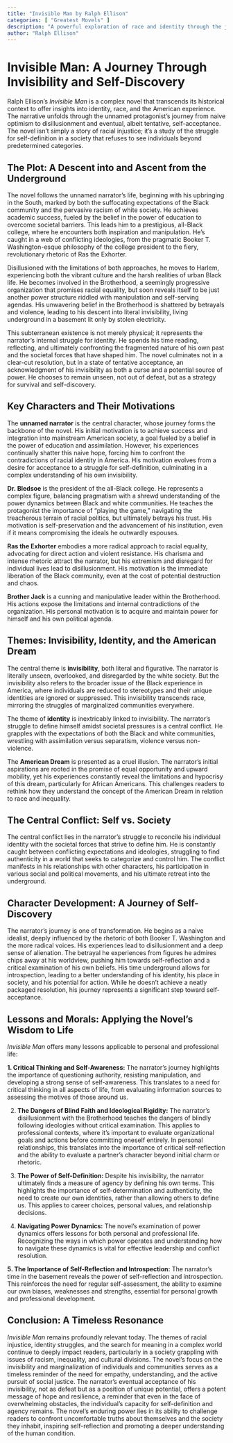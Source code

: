 ```yaml
---
title: "Invisible Man by Ralph Ellison"
categories: [ "Greatest Movels" ]
description: "A powerful exploration of race and identity through the journey of an unnamed African American narrator."
author: "Ralph Ellison"
---
```

# Invisible Man: A Journey Through Invisibility and Self-Discovery

Ralph Ellison's *Invisible Man* is a complex novel that transcends its historical context to offer insights into identity, race, and the American experience. The narrative unfolds through the unnamed protagonist's journey from naive optimism to disillusionment and eventual, albeit tentative, self-acceptance.  The novel isn't simply a story of racial injustice; it's a study of the struggle for self-definition in a society that refuses to see individuals beyond predetermined categories.


## The Plot: A Descent into and Ascent from the Underground

The novel follows the unnamed narrator's life, beginning with his upbringing in the South, marked by both the suffocating expectations of the Black community and the pervasive racism of white society.  He achieves academic success, fueled by the belief in the power of education to overcome societal barriers. This leads him to a prestigious, all-Black college, where he encounters both inspiration and manipulation.  He's caught in a web of conflicting ideologies, from the pragmatic Booker T. Washington-esque philosophy of the college president to the fiery, revolutionary rhetoric of Ras the Exhorter.

Disillusioned with the limitations of both approaches, he moves to Harlem, experiencing both the vibrant culture and the harsh realities of urban Black life.  He becomes involved in the Brotherhood, a seemingly progressive organization that promises racial equality, but soon reveals itself to be just another power structure riddled with manipulation and self-serving agendas.  His unwavering belief in the Brotherhood is shattered by betrayals and violence, leading to his descent into literal invisibility, living underground in a basement lit only by stolen electricity.

This subterranean existence is not merely physical; it represents the narrator's internal struggle for identity.  He spends his time reading, reflecting, and ultimately confronting the fragmented nature of his own past and the societal forces that have shaped him.  The novel culminates not in a clear-cut resolution, but in a state of tentative acceptance, an acknowledgment of his invisibility as both a curse and a potential source of power. He chooses to remain unseen, not out of defeat, but as a strategy for survival and self-discovery.

## Key Characters and Their Motivations

The **unnamed narrator** is the central character, whose journey forms the backbone of the novel.  His initial motivation is to achieve success and integration into mainstream American society, a goal fueled by a belief in the power of education and assimilation.  However, his experiences continually shatter this naive hope, forcing him to confront the contradictions of racial identity in America.  His motivation evolves from a desire for acceptance to a struggle for self-definition, culminating in a complex understanding of his own invisibility.

**Dr. Bledsoe** is the president of the all-Black college.  He represents a complex figure, balancing pragmatism with a shrewd understanding of the power dynamics between Black and white communities. He teaches the protagonist the importance of "playing the game," navigating the treacherous terrain of racial politics, but ultimately betrays his trust.  His motivation is self-preservation and the advancement of his institution, even if it means compromising the ideals he outwardly espouses.

**Ras the Exhorter** embodies a more radical approach to racial equality, advocating for direct action and violent resistance.  His charisma and intense rhetoric attract the narrator, but his extremism and disregard for individual lives lead to disillusionment. His motivation is the immediate liberation of the Black community, even at the cost of potential destruction and chaos.

**Brother Jack** is a cunning and manipulative leader within the Brotherhood. His actions expose the limitations and internal contradictions of the organization. His personal motivation is to acquire and maintain power for himself and his own political agenda.

## Themes: Invisibility, Identity, and the American Dream

The central theme is **invisibility**, both literal and figurative.  The narrator is literally unseen, overlooked, and disregarded by the white society.  But the invisibility also refers to the broader issue of the Black experience in America, where individuals are reduced to stereotypes and their unique identities are ignored or suppressed. This invisibility transcends race, mirroring the struggles of marginalized communities everywhere.

The theme of **identity** is inextricably linked to invisibility.  The narrator's struggle to define himself amidst societal pressures is a central conflict. He grapples with the expectations of both the Black and white communities, wrestling with assimilation versus separatism, violence versus non-violence.

The **American Dream** is presented as a cruel illusion.  The narrator's initial aspirations are rooted in the promise of equal opportunity and upward mobility, yet his experiences constantly reveal the limitations and hypocrisy of this dream, particularly for African Americans.  This challenges readers to rethink how they understand the concept of the American Dream in relation to race and inequality.

## The Central Conflict:  Self vs. Society

The central conflict lies in the narrator's struggle to reconcile his individual identity with the societal forces that strive to define him. He is constantly caught between conflicting expectations and ideologies, struggling to find authenticity in a world that seeks to categorize and control him.  The conflict manifests in his relationships with other characters, his participation in various social and political movements, and his ultimate retreat into the underground.


## Character Development: A Journey of Self-Discovery

The narrator's journey is one of transformation. He begins as a naive idealist, deeply influenced by the rhetoric of both Booker T. Washington and the more radical voices. His experiences lead to disillusionment and a deep sense of alienation. The betrayal he experiences from figures he admires chips away at his worldview, pushing him towards self-reflection and a critical examination of his own beliefs. His time underground allows for introspection, leading to a better understanding of his identity, his place in society, and his potential for action. While he doesn’t achieve a neatly packaged resolution, his journey represents a significant step toward self-acceptance.

## Lessons and Morals: Applying the Novel's Wisdom to Life

*Invisible Man* offers many lessons applicable to personal and professional life:

**1.  Critical Thinking and Self-Awareness:** The narrator's journey highlights the importance of questioning authority, resisting manipulation, and developing a strong sense of self-awareness.  This translates to a need for critical thinking in all aspects of life, from evaluating information sources to assessing the motives of those around us.

2. **The Dangers of Blind Faith and Ideological Rigidity:** The narrator's disillusionment with the Brotherhood teaches the dangers of blindly following ideologies without critical examination. This applies to professional contexts, where it’s important to evaluate organizational goals and actions before committing oneself entirely. In personal relationships, this translates into the importance of critical self-reflection and the ability to evaluate a partner's character beyond initial charm or rhetoric.

3. **The Power of Self-Definition:** Despite his invisibility, the narrator ultimately finds a measure of agency by defining his own terms. This highlights the importance of self-determination and authenticity, the need to create our own identities, rather than allowing others to define us. This applies to career choices, personal values, and relationship decisions.

4.  **Navigating Power Dynamics:** The novel’s examination of power dynamics offers lessons for both personal and professional life. Recognizing the ways in which power operates and understanding how to navigate these dynamics is vital for effective leadership and conflict resolution.

**5.  The Importance of Self-Reflection and Introspection:**  The narrator's time in the basement reveals the power of self-reflection and introspection.  This reinforces the need for regular self-assessment, the ability to examine our own biases, weaknesses and strengths, essential for personal growth and professional development.


## Conclusion: A Timeless Resonance

*Invisible Man* remains profoundly relevant today. The themes of racial injustice, identity struggles, and the search for meaning in a complex world continue to deeply impact readers, particularly in a society grappling with issues of racism, inequality, and cultural divisions. The novel’s focus on the invisibility and marginalization of individuals and communities serves as a timeless reminder of the need for empathy, understanding, and the active pursuit of social justice. The narrator’s eventual acceptance of his invisibility, not as defeat but as a position of unique potential, offers a potent message of hope and resilience, a reminder that even in the face of overwhelming obstacles, the individual's capacity for self-definition and agency remains. The novel's enduring power lies in its ability to challenge readers to confront uncomfortable truths about themselves and the society they inhabit, inspiring self-reflection and promoting a deeper understanding of the human condition.

